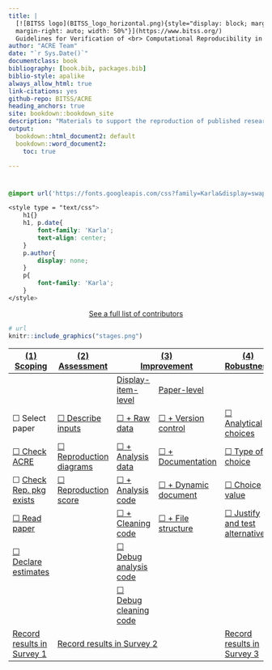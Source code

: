 ```yaml
--- 
title: |
  [![BITSS logo](BITSS_logo_horizontal.png){style="display: block; margin-left: auto;
  margin-right: auto; width: 50%"}](https://www.bitss.org/)  
  Guidelines for Verification of <br> Computational Reproducibility in Economics
author: "ACRE Team"
date: "`r Sys.Date()`"
documentclass: book
bibliography: [book.bib, packages.bib]
biblio-style: apalike
always_allow_html: true
link-citations: yes
github-repo: BITSS/ACRE
heading_anchors: true
site: bookdown::bookdown_site
description: "Materials to support the reproduction of published research in economics."
output:
  bookdown::html_document2: default
  bookdown::word_document2:
    toc: true

---
```

#  {-}
```css
@import url('https://fonts.googleapis.com/css?family=Karla&display=swap');

<style type = "text/css">
    h1{}
    h1, p.date{
        font-family: 'Karla';
        text-align: center;
    }
    p.author{
        display: none;
    }
    p{
        font-family: 'Karla';
    }
</style>
```


<p style="text-align: center;"> 
  [See a full list of contributors](#contributions)
</p>  



```r
# url
knitr::include_graphics("stages.png") 
```


<table>
   <thead>
      <tr>
         <th>[(1) <br> Scoping](#scoping) </th>
         <th>[(2) Assessment](#assessment)</th>
         <th colspan=2>[(3) <br> Improvement](#improvements)</th>
         <th>[(4) </br> Robustness](#robust)</th>
      </tr>
   </thead>
   <tbody>
      <tr>
         <td></td>
         <td></td>
         <td>[Display-item-level](#improvements)</td>
         <td>[Paper-level](#paper-level)</td>
      </tr>
      <tr>
         <td>&#9744; Select paper</td>
         <td>[&#9744; Describe inputs](#describe-inputs)</td>
         <td>[&#9744; + Raw data](#rd)</td>
         <td>[&#9744; + Version control](#paper-level)</td>
         <td>[&#9744; Analytical choices](#id-analy)</td>
      </tr>
      <tr>
         <td>[&#9744; Check ACRE](#check-acre)</td>
         <td>[&#9744; Reproduction diagrams](#diagram)</td>
         <td>[&#9744; + Analysis data](#ad)</td>
         <td>[&#9744; + Documentation](#paper-level)</td>
         <td>[&#9744; Type of choice](#id-type)</td>
      </tr>
      <tr>
         <td>&#9744; [Check Rep. pkg exists](#verify-rep-mat)</td>
         <td>[&#9744; Reproduction score](#score)</td>
         <td>[&#9744; + Analysis code](#ac)</td>
         <td>[&#9744; + Dynamic document](#paper-level)</td>
         <td>[&#9744; Choice value](#id-val)</td>
      </tr>
      <tr>
         <td>[&#9744;  Read paper](#read-summ)</td>
         <td></td>
         <td>[&#9744; + Cleaning code](#cc)</td>
         <td>[&#9744; + File structure](#paper-level)</td>
         <td>[&#9744; Justify and test alternatives](#test-rob)</td>
      </tr>
      <tr>
         <td>[&#9744; Declare estimates](#declare-estimates)</td>
         <td></td>
         <td>[&#9744; Debug analysis code](#dac)</td>
         <td></td>
         <td>
         <td></td>
      </tr>
      <tr>
         <td></td>
         <td></td>
         <td>[&#9744; Debug cleaning code](#dcc)</td>
         <td></td>
         <td></td>
      </tr>
      <tr>
         <td>[Record results in Survey 1](https://berkeley.qualtrics.com/jfe/form/SV_2bO83uJvU9ZiTXv)</td>
         <td colspan=3>[Record results in Survey 2](https://berkeley.qualtrics.com/jfe/form/SV_2gd9Y3XVtjLpZL7)</td>
         <td>[Record results in Survey 3](ADD LINK)</td>
      </tr>
   </tbody>
</table>